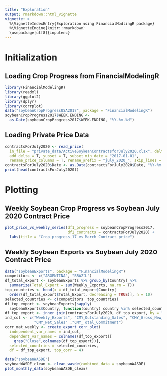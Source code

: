 ```yaml
---
title: "Exploration"
output: rmarkdown::html_vignette
vignette: >
  %\VignetteIndexEntry{Exploration using FinancialModlingR package}
  %\VignetteEngine{knitr::rmarkdown}
  \usepackage[utf8]{inputenc}
---
```


# Initialization

## Loading Crop Progress from FinancialModelingR

```r
library(FinancialModelingR)
library(readxl)
library(ggplot2)
library(dplyr)
library(corrplot)
data("soybeanCropProgressUSA2017", package = "FinancialModelingR")
soybeanCropProgress2017$WEEK.ENDING <-
  as.Date(soybeanCropProgress2017$WEEK.ENDING, "%Y-%m-%d")
```

## Loading Private Price Data

```r
contractsForJuly2020 <- read_price(
  in_file = "private_data/ActiveSoybeanContractsforJuly2020.xlsx", delta_price = T,
  add_delta = T, subset = T, subset_min_date = "2017-01-01",
  rename_price_columns = T, rename_prefix = "july_2020_", skip_lines = 3)
contractsForJuly2020$Date <- as.Date(contractsForJuly2020$Date, "%Y-%m-%d")
print(head(contractsForJuly2020))
```

# Plotting

## Weekly Soybean Crop Progress vs Soybean July 2020 Contract Price

```r
plot_price_vs_weekly_series(df1_progress = soybeanCropProgress2017,
                            df2_contracts = contractsForJuly2020) +
  labs(title = "Crop_progress_17 vs March Contract price")
```

## Weekly Soybean Exports vs Soybean July 2020 Contract Price

```r
data("soybeanExports", package = "FinancialModelingR")
competitors <- c("ARGENTINA", "BRAZIL")
df_total_export <- soybeanExports %>% group_by(Country) %>%
  summarize(Total_Export = sum(Weekly_Exports, na.rm = T))
top_countries <- head(x = df_total_export$Country[
  order(df_total_export$Total_Export, decreasing = TRUE)], n = 10)
selected_countries <- c(competitors, top_countries)
df_top_export <- soybeanExports[sapply(
  soybeanExports$Country, function(country) country %in% selected_countries), ]
df_top_export <- inner_join(contractsForJuly2020, df_top_export, by = "Date")
ind_col <- c("Weekly_Exports", "CMY_Outstanding_Sales", "CMY_Gross_New_Sales",
             "CMY_Net_Sales" ,"CMY_Total_Commitment")
corr_mat_weekly <- create_export_corr_plot(
  independent_var_names = ind_col,
  dependent_var_names = colnames(df_top_export)[
    grep("Close",colnames(df_top_export))],
  selected_countries = selected_countries,
  df = df_top_export, top_corr = 4)
```


```r
data("soybeanWASDE")
soybeanWASDE_clean <- clean_wasde(combined_data = soybeanWASDE)
plot_monthly_data(soybeanWASDE_clean)
```
